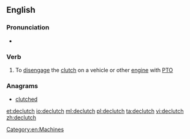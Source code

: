 ==English==

===Pronunciation===
* {{a|UK}} {{IPA|/diːˈklʌtʃ/|/diːˈklʊtʃ/}}

===Verb===
{{en-verb|declutch|es}}

# To [[disengage]] the [[clutch]] on a vehicle or other [[engine]] with [[PTO]]

===Anagrams===
* [[clutched#English|clutched]]

[[Category:en:Machines]]

[[et:declutch]]
[[io:declutch]]
[[ml:declutch]]
[[pl:declutch]]
[[ta:declutch]]
[[vi:declutch]]
[[zh:declutch]]